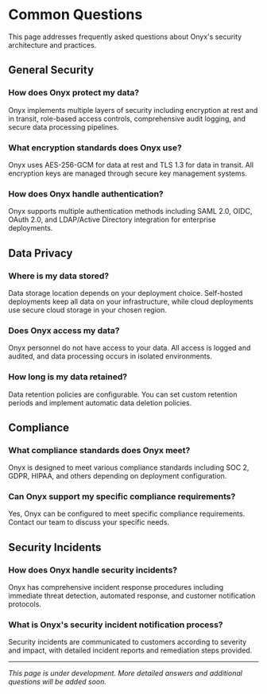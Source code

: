 # Common Questions

This page addresses frequently asked questions about Onyx's security architecture and practices.

## General Security

### How does Onyx protect my data?
Onyx implements multiple layers of security including encryption at rest and in transit, role-based access controls, comprehensive audit logging, and secure data processing pipelines.

### What encryption standards does Onyx use?
Onyx uses AES-256-GCM for data at rest and TLS 1.3 for data in transit. All encryption keys are managed through secure key management systems.

### How does Onyx handle authentication?
Onyx supports multiple authentication methods including SAML 2.0, OIDC, OAuth 2.0, and LDAP/Active Directory integration for enterprise deployments.

## Data Privacy

### Where is my data stored?
Data storage location depends on your deployment choice. Self-hosted deployments keep all data on your infrastructure, while cloud deployments use secure cloud storage in your chosen region.

### Does Onyx access my data?
Onyx personnel do not have access to your data. All access is logged and audited, and data processing occurs in isolated environments.

### How long is my data retained?
Data retention policies are configurable. You can set custom retention periods and implement automatic data deletion policies.

## Compliance

### What compliance standards does Onyx meet?
Onyx is designed to meet various compliance standards including SOC 2, GDPR, HIPAA, and others depending on deployment configuration.

### Can Onyx support my specific compliance requirements?
Yes, Onyx can be configured to meet specific compliance requirements. Contact our team to discuss your specific needs.

## Security Incidents

### How does Onyx handle security incidents?
Onyx has comprehensive incident response procedures including immediate threat detection, automated response, and customer notification protocols.

### What is Onyx's security incident notification process?
Security incidents are communicated to customers according to severity and impact, with detailed incident reports and remediation steps provided.

---

*This page is under development. More detailed answers and additional questions will be added soon.* 